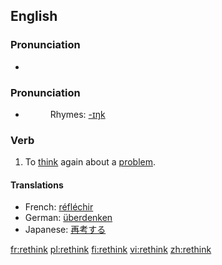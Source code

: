 ==English==

===Pronunciation===
* {{audio|en-us-rethink.ogg|Audio (US)}}

===Pronunciation===
* {{IPA|/riː'θɪŋk/}}
*: Rhymes: [[Rhymes:English:-ɪŋk|-ɪŋk]]

===Verb===
{{en-verb|rethinks|rethinking|rethought|rethought}}

# To [[think]] again about a [[problem]].

====Translations====
* French: [[réfléchir]]
* German: [[überdenken]]
* Japanese: [[再考]]する

[[fr:rethink]]
[[pl:rethink]]
[[fi:rethink]]
[[vi:rethink]]
[[zh:rethink]]
